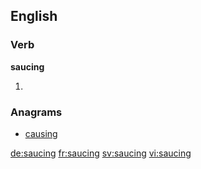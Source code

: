 
==English==

===Verb===
'''saucing'''

# {{present participle of|sauce}}

===Anagrams===
* [[causing#English|causing]]

[[de:saucing]]
[[fr:saucing]]
[[sv:saucing]]
[[vi:saucing]]